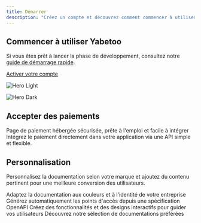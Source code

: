 ```yaml
---
title: Démarrer
description: "Créez un compte et découvrez comment commencer à utiliser Yabetoo."
---
```


## Commencer à utiliser Yabetoo

Si vous êtes prêt à lancer la phase de développement, consultez notre [guide de démarrage rapide](/fr/quickstart).

[Activer votre compte](/fr/quickstart)<Icon icon="arrow-right" iconType="solid" />

<img
  className="block dark:hidden"
  src="/images/hero-light.png"
  alt="Hero Light"
/>

<img
  className="hidden dark:block"
  src="/images/hero-dark.png"
  alt="Hero Dark"
/>

## Accepter des paiements

<CardGroup cols={2}>
  <Card
    title="Page de paiement hébergée"
    icon="globe"
    href="/fr/payments/checkout-page/intro"
  >
    Page de paiement hébergée sécurisée, prête à l'emploi et facile à intégrer
  </Card>
  <Card
    title="API REST"
    icon="code"
    href="/fr/payments/api/overview"
  >
    Intégrez le paiement directement dans votre application via une API simple et
    flexible.
  </Card>
</CardGroup>

## Personnalisation

Personnalisez la documentation selon votre marque et ajoutez du contenu pertinent pour une meilleure conversion des utilisateurs.

<CardGroup cols={2}>
  <Card
    title="Personnaliser le style"
    icon="palette"
    href="https://mintlify.com/docs/settings/global"
  >
    Adaptez la documentation aux couleurs et à l'identité de votre entreprise
  </Card>
  <Card
    title="Référence API"
    icon="code"
    href="https://mintlify.com/docs/api-playground/openapi"
  >
    Générez automatiquement les points d'accès depuis une spécification OpenAPI
  </Card>
  <Card
    title="Ajouter des composants"
    icon="screwdriver-wrench"
    href="https://mintlify.com/docs/content/components/accordions"
  >
    Créez des fonctionnalités et des designs interactifs pour guider vos utilisateurs
  </Card>
  <Card
    title="Inspiration"
    icon="stars"
    href="https://mintlify.com/customers"
  >
    Découvrez notre sélection de documentations préférées
  </Card>
</CardGroup>
